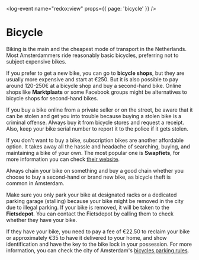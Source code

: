 <log-event name="redox:view" props={{ page: 'bicycle' }} />

# Bicycle
Biking is the main and the cheapest mode of transport in the Netherlands. Most Amsterdammers ride reasonably basic bicycles, preferring not to subject expensive bikes.

If you prefer to get a new bike, you can go to **bicycle shops**, but they are usually more expensive and start at €250. But it is also possible to pay around 120-250€ at a bicycle shop and buy a second-hand bike. Online shops like **Marktplaats** or some Facebook groups might be alternatives to bicycle shops for second-hand bikes.

<callout>
    If you buy a bike online from a private seller or on the street, be aware that it can be stolen and get you into trouble because buying a stolen bike is a criminal offense. Always buy it from bicycle stores and request a receipt. Also, keep your bike serial number to report it to the police if it gets stolen.
</callout>

If you don't want to buy a bike, subscription bikes are another affordable option. It takes away all the hassle and headache of searching, buying, and maintaining a bike of your own. The most popular one is **Swapfiets**, for more information you can check [their website](https://swapfiets.nl/en-NL).

<callout type="warning">
    Always chain your bike on something and buy a good chain whether you choose to buy a second-hand or brand new bike, as bicycle theft is common in Amsterdam. 
</callout>

Make sure you only park your bike at designated racks or a dedicated parking garage (stalling) because your bike might be removed in the city due to illegal parking. If your bike is removed, it will be taken to the **Fietsdepot**. You can contact the Fietsdepot by calling them to check whether they have your bike. 

If they have your bike, you need to pay a fee of €22.50 to reclaim your bike or approximately €35 to have it delivered to your home, and show identification and have the key to the bike lock in your possession. For more information, you can check the city of Amsterdam's [bicycles parking rules](https://www.amsterdam.nl/en/traffic-transport/rules-bike-parking/?utm_source=www.amsterdam.nl&utm_medium=internet&utm_campaign=bikeparking&utm_content=redirect).

<youtube id="igtKd3BNrgs" />
